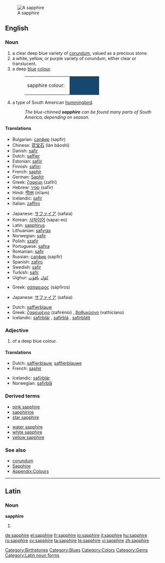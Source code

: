 [[Image:Szafir, RPA.jpg|thumb|A sapphire]]
==English==
{{wikipedia}}

===Noun===
{{en-noun}}

# a clear deep blue variety of [[corundum]], valued as a precious stone.
# a white, yellow, or purple variety of corundum, either clear or translucent.
# a deep [[blue]] [[colour]].
#: <table><tr><td>sapphire colour: &nbsp;</td><td bgcolor="#164771" width="80">&nbsp; </td></tr></table>
# a type of South American [[hummingbird]].
#: ''The blue-chinned '''sapphire''' can be found many parts of South America, depending on season.''

====Translations====
{{trans-top|gem}}
* Bulgarian: [[сапфир]] (sapfir)
* Chinese: [[蓝]][[宝石]] (lán bǎoshí)
* Danish: [[safir]] {{c}}
* Dutch: [[saffier]] {{m}}
* Estonian: [[safiir]]
* Finnish: [[safiiri]]
* French: [[saphir]] {{m}}
* German: [[Saphir]]
* Greek: [[ζαφείρι]] (zafíri) {{n}}
* Hebrew: [[ספיר]] (safīr)
* Hindi: [[नीलम]] (nīlam) {{m}}
* Icelandic: [[safír]] {{m}}
* Italian: [[zaffiro]] {{m}}
{{trans-mid}}
* Japanese: [[サファイア]] (safaia)
* Korean: [[사파이어]] (sapai-eo)
* Latin: [[sapphirus]] {{f}}
* Lithuanian: [[safyras]]
* Norwegian: [[safir]]
* Polish: [[szafir]] {{m}}
* Portuguese: [[safira]] {{f}}
* Romanian: [[safir]]
* Russian: [[сапфир]] (sapfir) {{m}}
* Spanish: [[zafiro]] {{m}}
* Swedish: [[safir]] {{c}}
* Turkish: [[safir]]
* Uighur: [[كۆك]] [[ياقۇت]]
{{trans-bottom}}

{{trans-top|corundum}}
* Greek: [[σάπφειρος]] (sápfiros) {{m}}
{{trans-mid}}
* Japanese: [[サファイア]] (safaia)
{{trans-bottom}}

{{trans-top|colour}}
* Dutch: [[saffierblauw]] {{n}}
* Greek: [[ζαφειρένιο]] (zafirénio) {{n}}, [[βαθυκύανο]] (vathicíano) {{n}}
* Icelandic: [[safírblár]] {{m}}, [[safírblá]] {{f}}, [[safírblátt]] {{n}}
{{trans-mid}}
{{trans-bottom}}

{{trans-top|type of hummingbird}}
{{trans-mid}}
{{trans-bottom}}

===Adjective===
{{en-adj-more}}

# of a deep blue colour.

====Translations====
{{trans-top|colour}}
* Dutch: [[saffierblauw]], [[saffierblauwe]]
* French: [[saphir]] {{m|f}}
{{trans-mid}}
* Icelandic: [[safírblár]]
* Norwegian: [[safirblå]]
{{trans-bottom}}

===Derived terms===
{{top}}
* [[pink sapphire]]
* [[sapphirine]]
* [[star sapphire]]
{{mid}}
* [[water sapphire]]
* [[white sapphire]]
* [[yellow sapphire]]
{{bottom}}

===See also===
* [[corundum]]
* [[Sapphire]]
* [[Appendix:Colours]]

[[Category:Birthstones]]
[[Category:Blues]]
[[Category:Colors]]
[[Category:Gems]]

----

==Latin==

===Noun===
'''sapphīre''' {{f}}

# {{inflection of|sapphirus#Latin|sapphīrus|voc|s}}

[[Category:Latin noun forms]]

[[de:sapphire]]
[[el:sapphire]]
[[fr:sapphire]]
[[io:sapphire]]
[[it:sapphire]]
[[hu:sapphire]]
[[ru:sapphire]]
[[sv:sapphire]]
[[ta:sapphire]]
[[te:sapphire]]
[[vi:sapphire]]
[[zh:sapphire]]